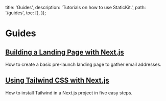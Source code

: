 
  title: 'Guides',
  description: 'Tutorials on how to use StaticKit.',
  path: '/guides',
  toc: [],
});

# Guides

<div className="md:flex">
  <div className="py-8 md:w-1/2 pr-8">
    <h2 className="pb-3 font-semibold text-2xl text-gray-900 leading-snug tracking-snug">
      <a href="/guides/next-landing-page">Building a Landing Page with Next.js</a>
    </h2>
    <p>How to create a basic pre-launch landing page to gather email addresses.</p>
  </div>

  <div className="py-8 md:w-1/2 pr-8">
    <h2 className="pb-3 font-semibold text-2xl text-gray-900 leading-snug tracking-snug">
      <a href="/guides/next-js-tailwind">Using Tailwind CSS with Next.js</a>
    </h2>
    <p>How to install Tailwind in a Next.js project in five easy steps.</p>
  </div>
</div>
